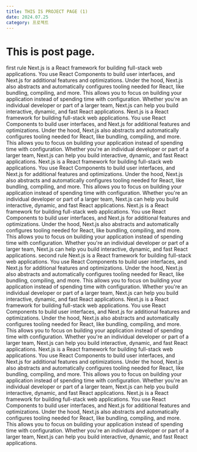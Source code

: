 ```yaml
---
title: THIS IS PROJECT PAGE (1)
date: 2024.07.25
category: 프로젝트
---
```


# This is post page.

first rule
Next.js is a React framework for building full-stack web applications. You use React Components to build user interfaces, and Next.js for additional features and optimizations. Under the hood, Next.js also abstracts and automatically configures tooling needed for React, like bundling, compiling, and more. This allows you to focus on building your application instead of spending time with configuration. Whether you're an individual developer or part of a larger team, Next.js can help you build interactive, dynamic, and fast React applications. Next.js is a React framework for building full-stack web applications. You use React Components to build user interfaces, and Next.js for additional features and optimizations. Under the hood, Next.js also abstracts and automatically configures tooling needed for React, like bundling, compiling, and more. This allows you to focus on building your application instead of spending time with configuration. Whether you're an individual developer or part of a larger team, Next.js can help you build interactive, dynamic, and fast React applications. Next.js is a React framework for building full-stack web applications. You use React Components to build user interfaces, and Next.js for additional features and optimizations. Under the hood, Next.js also abstracts and automatically configures tooling needed for React, like bundling, compiling, and more. This allows you to focus on building your application instead of spending time with configuration. Whether you're an individual developer or part of a larger team, Next.js can help you build interactive, dynamic, and fast React applications. Next.js is a React framework for building full-stack web applications. You use React Components to build user interfaces, and Next.js for additional features and optimizations. Under the hood, Next.js also abstracts and automatically configures tooling needed for React, like bundling, compiling, and more. This allows you to focus on building your application instead of spending time with configuration. Whether you're an individual developer or part of a larger team, Next.js can help you build interactive, dynamic, and fast React applications.
second rule
Next.js is a React framework for building full-stack web applications. You use React Components to build user interfaces, and Next.js for additional features and optimizations. Under the hood, Next.js also abstracts and automatically configures tooling needed for React, like bundling, compiling, and more. This allows you to focus on building your application instead of spending time with configuration. Whether you're an individual developer or part of a larger team, Next.js can help you build interactive, dynamic, and fast React applications. Next.js is a React framework for building full-stack web applications. You use React Components to build user interfaces, and Next.js for additional features and optimizations. Under the hood, Next.js also abstracts and automatically configures tooling needed for React, like bundling, compiling, and more. This allows you to focus on building your application instead of spending time with configuration. Whether you're an individual developer or part of a larger team, Next.js can help you build interactive, dynamic, and fast React applications. Next.js is a React framework for building full-stack web applications. You use React Components to build user interfaces, and Next.js for additional features and optimizations. Under the hood, Next.js also abstracts and automatically configures tooling needed for React, like bundling, compiling, and more. This allows you to focus on building your application instead of spending time with configuration. Whether you're an individual developer or part of a larger team, Next.js can help you build interactive, dynamic, and fast React applications. Next.js is a React framework for building full-stack web applications. You use React Components to build user interfaces, and Next.js for additional features and optimizations. Under the hood, Next.js also abstracts and automatically configures tooling needed for React, like bundling, compiling, and more. This allows you to focus on building your application instead of spending time with configuration. Whether you're an individual developer or part of a larger team, Next.js can help you build interactive, dynamic, and fast React applications.
